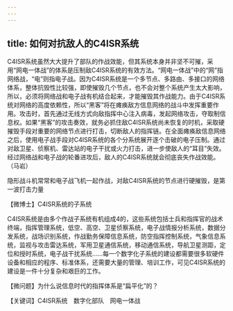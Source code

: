```yaml
---
---
---
```

title: 如何对抗敌人的C4ISR系统
---




C4ISR系统虽然大大提升了部队的作战效能，但其系统本身并非坚不可摧，采用“网电一体战”的体系是压制敌C4ISR系统的有效方法。“网电一体战”中的“网”指网络战，“电”则指电子战。因为C4ISR系统是一个多节点、多路由、多接口的网络体系，整体抗毁性比较强，即使摧毁几个节点，也不会对整个系统产生太大影响，所以，必须将网络战和电子战有机结合起来，才能摧毁其作战能力。由于C4ISR系统对网络的高度依赖性，所以“黑客”将在瘫痪敌方信息网络的战斗中发挥重要作用。攻击时，首先通过无线方式向敌指挥中心注入病毒，发起网络攻击，夺取制信息权。如果“黑客”的攻击奏效，就务必抓住敌C4ISR系统尚未恢复的时机，采取硬摧毁手段对重要的网络节点进行打击，切断敌人的指挥链。在全面瘫痪敌信息网络之后，使用电子战手段对C4ISR系统的各个分系统展开逐个击破的电子压制。通过对敌卫星、侦察机、雷达站的电子干扰或火力打击，进一步使敌人的“耳目”失效。经过网络战和电子战的轮番进攻后，敌人的C4ISR系统就会彻底丧失作战效能。（马岩）

隐形战斗机常常和电子战飞机一起作战，对敌C4ISR系统的节点进行硬摧毁，是第一波打击力量





【微博士】C4ISR系统的子系统

C4ISR系统是由多个作战子系统有机组成4的，这些系统包括士兵和指挥官的战术终端，指挥管理系统，低空、高空、卫星侦察系统，电子战情报分析系统，数据分发系统，战场识别系统，作战勤务保障信息系统，防空指挥控制系统，气象信息系统，监视与攻击雷达系统，军用卫星通信系统，移动通信系统，导航卫星测距，定位和授时系统，电子战干扰系统……每一个数字化子系统的建设都需要很多软硬件设备和相应的程序、标准体系，还需要大量的管理、培训工作，可见C4ISR系统的建设是一件十分复杂和艰巨的工作。

【微问题】为什么说信息时代的指挥体系是“扁平化”的？

【关键词】C4ISR系统　数字化部队　网电一体战